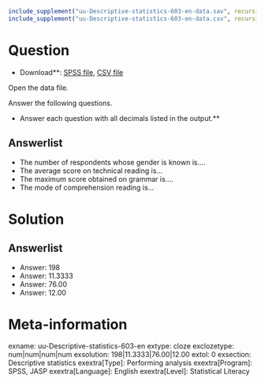 ```r
include_supplement("uu-Descriptive-statistics-603-en-data.sav", recursive = TRUE)
include_supplement("uu-Descriptive-statistics-603-en-data.csv", recursive = TRUE)
```

Question
========

* Download**: [SPSS file](uu-Descriptive-statistics-603-en-data.sav), [CSV file](uu-Descriptive-statistics-603-en-data.csv)

Open the data file.

Answer the following questions.

* Answer each question with all decimals listed in the output.**

Answerlist
----------
* The number of respondents whose gender is known is....
* The average score on technical reading is...
* The maximum score obtained on grammar is....
* The mode of comprehension reading is...

Solution
========

Answerlist
----------
* Answer: 198
* Answer: 11.3333
* Answer: 76.00
* Answer: 12.00

Meta-information
================
exname: uu-Descriptive-statistics-603-en
extype: cloze
exclozetype: num|num|num|num
exsolution: 198|11.3333|76.00|12.00
extol: 0
exsection: Descriptive statistics
exextra[Type]: Performing analysis
exextra[Program]: SPSS, JASP
exextra[Language]: English
exextra[Level]: Statistical Literacy
